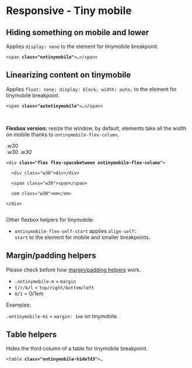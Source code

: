 
<Meta title="CSS / Front-End helpers / Responsive / 4. Tiny mobile" />

# Responsive - Tiny mobile

## Hiding something on mobile and lower

<div class="flex flex-spacebetween mb2 onmobile-flex-column">
  <div class="w49 flex-self-vcenter">
	Applies <code>display: none</code> to the element for tinymobile breakpoint.
  </div>
  <div class="w49">
    <pre class=" language-markup prismjs"><code>&lt;span <strong>class="notinymobile"</strong>&gt;…&lt;/span&gt;</code></pre>
  </div>
</div>

## Linearizing content on tinymobile

<div class="flex flex-spacebetween mb2 onmobile-flex-column">
  <div class="w49 flex-self-vcenter">
	Applies <code>float: none; display: block; width: auto;</code> to the element for tinymobile breakpoint.
  </div>
  <div class="w49">
    <pre class=" language-markup prismjs"><code>&lt;span <strong>class="autotinymobile"</strong>&gt;…&lt;/span&gt;</code></pre>
  </div>
</div>

<br />

<strong>Flexbox version:</strong> resize the window, by default, elements take all the width on mobile thanks to <code>ontinymobile-flex-column</code>.

<div class="flex flex-spacebetween mb2 ontinymobile-flex-column">
  <div class="w49 flex-self-vcenter">
    <div class="flex flex-spacebetween ontinymobile-flex-column bordered-container color-global-light">
      <div class="bg-pm-blue-light p1 w30">.w30</div>
      <span class="bg-pm-blue p1 w30">.w30</span>
      <em class="bg-pm-blue-dark p1 w30">.w30</em>
    </div>
  </div>
  <div class="w49 flex-self-vcenter">
    <pre class=" language-markup prismjs"><code>&lt;div <strong>class="flex flex-spacebetween ontinymobile-flex-column"</strong>&gt;<br />
  &lt;div class="w30"&gt;div&lt;/div&gt;<br />
  &lt;span class="w30"&gt;span&lt;/span&gt;<br />
  &lt;em class="w30"&gt;em&lt;/em&gt;<br />
&lt;/div&gt;<br />
</code></pre>
  </div>
</div>

Other flexbox helpers for tinymobile:

- <code>ontinymobile-flex-self-start</code> applies <code>align-self: start</code> to the element for mobile and smaller breakpoints.



## Margin/padding helpers

Please check before how <a href="?path=/docs/front-end-helpers-margin-padding--page">margin/padding helpers</a> work.

- <code>.ontinymobile-m</code> = <code>margin</code>
- <code>t/r/b/l</code> = <code>top/right/bottom/left</code>
- <code>0/1</code> = 0/1em

Examples:

<div class="flex flex-spacebetween mb2 onmobile-flex-column">
  <div class="w49 onmobile-mb1 bordered-container">
    <div class="ontinymobile-pl1 ontinymobile-pr1 ontinymobile-m1 bg-pm-blue-light">
      <code>.ontinymobile-m1</code>  = <code>margin: 1em</code> <span class="color-white">on tinymobile</span>.
    </div>
  </div>
</div>

## Table helpers

<div class="flex flex-spacebetween mb2 onmobile-flex-column">
  <div class="w49 flex-self-vcenter">
	Hides the third column of a table for tinymobile breakpoint.
  </div>
  <div class="w49">
	<pre class=" language-markup prismjs"><code>&lt;table <strong>class="ontinymobile-hideTd3"</strong>&gt;…
</code></pre>
  </div>
</div>

